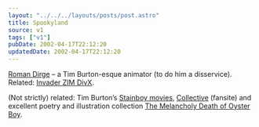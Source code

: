 ```yaml
---
layout: "../../../layouts/posts/post.astro"
title: Spookyland
source: v1
tags: ["v1"]
pubDate: 2002-04-17T22:12:20
updatedDate: 2002-04-17T22:12:20
---
```


[Roman Dirge][1] &#8211; a Tim Burton-esque animator (to do him a disservice). Related: [Invader ZIM DivX][2].

(Not strictly) related: Tim Burton&#8217;s [Stainboy movies][3], [Collective][4] (fansite) and excellent poetry and illustration collection [The Melancholy Death of Oyster Boy][5].

[1]: http://www.spookyland.com/
[2]: http://yourmom.sh/zim/
[3]: http://atomfilms.shockwave.com/af/spotlights/stainboy/
[4]: http://www.timburtoncollective.com/
[5]: http://www.amazon.com/exec/obidos/ASIN/0688156819/ohsky07 "The Melancholy Death of Oyster Boy on amazon.com"
